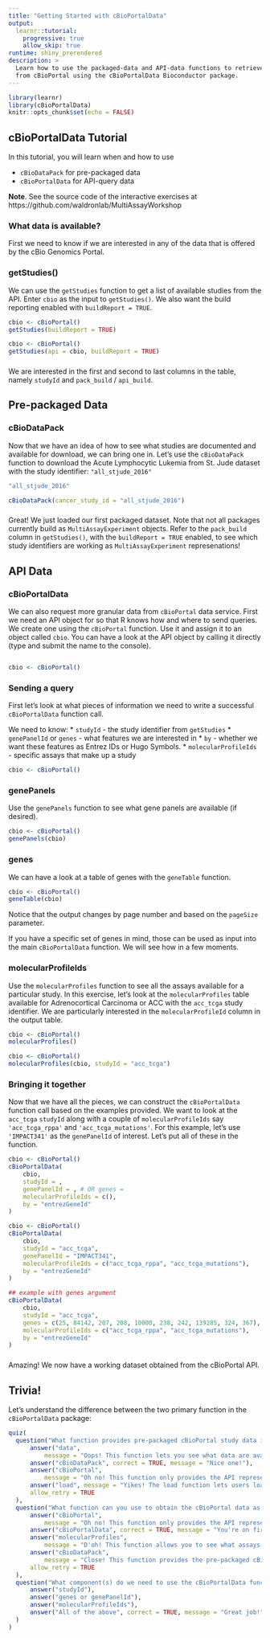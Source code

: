 ```yaml
---
title: "Getting Started with cBioPortalData"
output:
  learnr::tutorial:
    progressive: true
    allow_skip: true
runtime: shiny_prerendered
description: >
  Learn how to use the packaged-data and API-data functions to retrieve data
  from cBioPortal using the cBioPortalData Bioconductor package.
---
```


```r
library(learnr)
library(cBioPortalData)
knitr::opts_chunk$set(echo = FALSE)
```

## cBioPortalData Tutorial

In this tutorial, you will learn when and how to use

* `cBioDataPack` for pre-packaged data
* `cBioPortalData` for API-query data

**Note**. See the source code of the interactive exercises at
https://github.com/waldronlab/MultiAssayWorkshop

### What data is available?

First we need to know if we are interested in any of the data that is offered
by the cBio Genomics Portal.

### getStudies()

We can use the `getStudies` function to get a list of available studies from
the API. Enter `cbio` as the input to `getStudies()`. We also want the build
reporting enabled with `buildReport = TRUE`.

```r
cbio <- cBioPortal()
getStudies(buildReport = TRUE)
```

```r
cbio <- cBioPortal()
getStudies(api = cbio, buildReport = TRUE)
```

###

We are interested in the first and second to last columns in the table, namely
`studyId` and `pack_build` / `api_build`.


## Pre-packaged Data

### cBioDataPack

Now that we have an idea of how to see what studies are documented and
available for download, we can bring one in. Let's use the `cBioDataPack`
function to download the Acute Lymphocytic Lukemia from St. Jude dataset with
the study identifier: `"all_stjude_2016"`

```r
"all_stjude_2016"
```

```r
cBioDataPack(cancer_study_id = "all_stjude_2016")
```

###

Great! We just loaded our first packaged dataset. Note that not all packages
currently build as `MultiAssayExperiment` objects. Refer to the `pack_build`
column in `getStudies()`, with the `buildReport = TRUE` enabled, to see which
study identifiers are working as `MultiAssayExperiment` represenations!

## API Data

### cBioPortalData

We can also request more granular data from `cBioPortal` data service.
First we need an API object for so that R knows how and where to send queries.
We create one using the `cBioPortal` function. Use it and assign it to an
object called `cbio`. You can have a look at the API object by calling it
directly (type and submit the name to the console).

```r

```

```r
cbio <- cBioPortal()
```

### Sending a query

First let's look at what pieces of information we need to write a successful
`cBioPortalData` function call.

We need to know:
* `studyId` - the study identifier from `getStudies`
* `genePanelId` or `genes` - what features we are interested in
* `by` - whether we want these features as Entrez IDs or Hugo Symbols.
* `molecularProfileIds` - specific assays that make up a study

```r
cbio <- cBioPortal()
```

### genePanels

Use the `genePanels` function to see what gene panels are available (if
desired).

```r
cbio <- cBioPortal()
genePanels(cbio)
```

### genes

We can have a look at a table of genes with the `geneTable` function.

```r
cbio <- cBioPortal()
geneTable(cbio)
```

Notice that the output changes by page number and based on the `pageSize`
parameter.

If you have a specific set of genes in mind, those can be used as input into
the main `cBioPortalData` function. We will see how in a few moments.

### molecularProfileIds

Use the `molecularProfiles` function to see all the assays available for a
particular study. In this exercise, let's look at the `molecularProfiles`
table available for Adrenocortical Carcinoma or ACC with the `acc_tcga` study
identifier. We are particularly interested in the `molecularProfileId` column
in the output table.

```r
cbio <- cBioPortal()
molecularProfiles()
```

```r
cbio <- cBioPortal()
molecularProfiles(cbio, studyId = "acc_tcga")
```


### Bringing it together

Now that we have all the pieces, we can construct the `cBioPortalData` function
call based on the examples provided. We want to look at the `acc_tcga` `studyId`
along with a couple of `molecularProfileIds` say `'acc_tcga_rppa'` and
`'acc_tcga_mutations'`. For this example, let's use `'IMPACT341'` as the
`genePanelId` of interest. Let's put all of these in the function.

```r
cbio <- cBioPortal()
cBioPortalData(
    cbio,
    studyId = ,
    genePanelId = , # OR genes =
    molecularProfileIds = c(),
    by = "entrezGeneId"
)
```

```r
cbio <- cBioPortal()
cBioPortalData(
    cbio,
    studyId = "acc_tcga",
    genePanelId = "IMPACT341",
    molecularProfileIds = c("acc_tcga_rppa", "acc_tcga_mutations"),
    by = "entrezGeneId"
)

## example with genes argument
cBioPortalData(
    cbio,
    studyId = "acc_tcga",
    genes = c(25, 84142, 207, 208, 10000, 238, 242, 139285, 324, 367),
    molecularProfileIds = c("acc_tcga_rppa", "acc_tcga_mutations"),
    by = "entrezGeneId"
)
```

###

Amazing! We now have a working dataset obtained from the cBioPortal API.

## Trivia!

Let's understand the difference between the two primary function in the
`cBioPortalData` package:

```r
quiz(
  question("What function provides pre-packaged cBioPortal study data in its entirety?",
      answer("data",
          message = "Oops! This function lets you see what data are available either in R or in a package."),
      answer("cBioDataPack", correct = TRUE, message = "Nice one!"),
      answer("cBioPortal",
          message = "Oh no! This function only provides the API representation of the service."),
      answer("load", message = "Yikes! The load function lets users load serialized binary data as written by the save function."),
      allow_retry = TRUE
  ),
  question("What function can you use to obtain the cBioPortal data as served by the API service?",
      answer("cBioPortal",
          message = "Oh no! This function only provides the API representation of the service."),
      answer("cBioPortalData", correct = TRUE, message = "You're on fire!"),
      answer("molecularProfiles",
          message = "D'oh! This function allows you to see what assays are available for a particular study ID."),
      answer("cBioDataPack",
          message = "Close! This function provides the pre-packaged cBioPortal data."),
      allow_retry = TRUE
  ),
  question("What component(s) do we need to use the cBioPortalData function?",
      answer("studyId"),
      answer("genes or genePanelId"),
      answer("molecularProfileIds"),
      answer("All of the above", correct = TRUE, message = "Great job!")
  )
)
```

